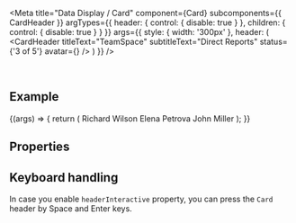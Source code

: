 
<Meta
  title="Data Display / Card"
  component={Card}
  subcomponents={{ CardHeader }}
  argTypes={{
    header: { control: { disable: true } },
    children: { control: { disable: true } }
  }}
  args={{
    style: { width: '300px' },
    header: (
      <CardHeader
        titleText="TeamSpace"
        subtitleText="Direct Reports"
        status={'3 of 5'}
        avatar={<Icon name="person-placeholder" />}
      />
    )
  }}
/>

<DocsHeader />

<br />

## Example

<Canvas>
  <Story name="Default">
    {(args) => {
      return (
        <Card {...args}>
          <List>
            <StandardListItem description="Software Architect">Richard Wilson</StandardListItem>
            <StandardListItem description="Visual Designer">Elena Petrova</StandardListItem>
            <StandardListItem description="Quality Specialist">John Miller</StandardListItem>
          </List>
        </Card>
      );
    }}
  </Story>
</Canvas>

## Properties

<ArgsTable story="." />

## Keyboard handling

In case you enable `headerInteractive` property, you can press the `Card` header by Space and Enter keys.

<Footer />
